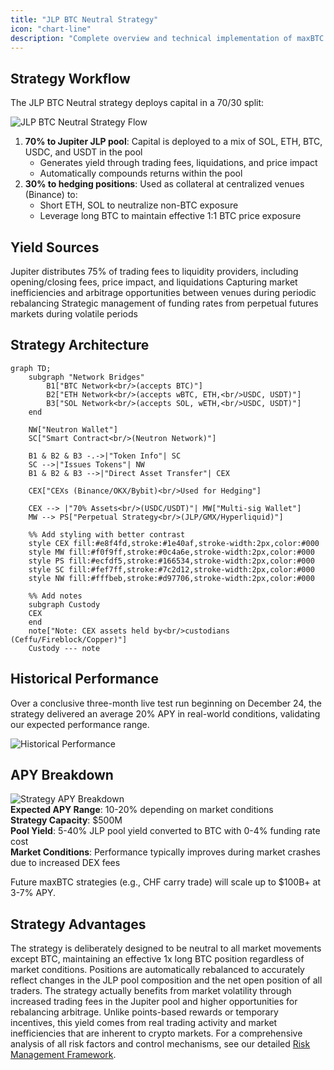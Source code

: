 ```yaml
---
title: "JLP BTC Neutral Strategy"
icon: "chart-line"
description: "Complete overview and technical implementation of maxBTC's flagship yield strategy"
---
```


## Strategy Workflow

The JLP BTC Neutral strategy deploys capital in a 70/30 split:

<img src="/images/howMaxBTCWorks.png" alt="JLP BTC Neutral Strategy Flow" className="w-full rounded-lg my-4" />

1. **70% to Jupiter JLP pool**: Capital is deployed to a mix of SOL, ETH, BTC, USDC, and USDT in the pool
   - Generates yield through trading fees, liquidations, and price impact
   - Automatically compounds returns within the pool
2. **30% to hedging positions**: Used as collateral at centralized venues (Binance) to:
   - Short ETH, SOL to neutralize non-BTC exposure
   - Leverage long BTC to maintain effective 1:1 BTC price exposure

## Yield Sources

<CardGroup cols={3}>
  <Card title="JLP Pool Fees" icon="coins" iconType="duotone">
    Jupiter distributes 75% of trading fees to liquidity providers, including opening/closing fees, price impact, and liquidations
  </Card>
  
  <Card title="Rebalancing Arbitrage" icon="arrows-rotate" iconType="duotone">
    Capturing market inefficiencies and arbitrage opportunities between venues during periodic rebalancing
  </Card>
  
  <Card title="Funding Rates" icon="arrow-trend-up" iconType="duotone">
    Strategic management of funding rates from perpetual futures markets during volatile periods
  </Card>
</CardGroup>


## Strategy Architecture


```mermaid
graph TD;
    subgraph "Network Bridges"
        B1["BTC Network<br/>(accepts BTC)"]
        B2["ETH Network<br/>(accepts wBTC, ETH,<br/>USDC, USDT)"]
        B3["SOL Network<br/>(accepts SOL, wETH,<br/>USDC, USDT)"]
    end
    
    NW["Neutron Wallet"]
    SC["Smart Contract<br/>(Neutron Network)"]
    
    B1 & B2 & B3 -.->|"Token Info"| SC
    SC -->|"Issues Tokens"| NW
    B1 & B2 & B3 -->|"Direct Asset Transfer"| CEX
    
    CEX["CEXs (Binance/OKX/Bybit)<br/>Used for Hedging"]
    
    CEX --> |"70% Assets<br/>(USDC/USDT)"| MW["Multi-sig Wallet"]
    MW --> PS["Perpetual Strategy<br/>(JLP/GMX/Hyperliquid)"]
    
    %% Add styling with better contrast
    style CEX fill:#e8f4fd,stroke:#1e40af,stroke-width:2px,color:#000
    style MW fill:#f0f9ff,stroke:#0c4a6e,stroke-width:2px,color:#000
    style PS fill:#ecfdf5,stroke:#166534,stroke-width:2px,color:#000
    style SC fill:#fef7ff,stroke:#7c2d12,stroke-width:2px,color:#000
    style NW fill:#fffbeb,stroke:#d97706,stroke-width:2px,color:#000
    
    %% Add notes
    subgraph Custody
    CEX
    end
    note["Note: CEX assets held by<br/>custodians (Ceffu/Fireblock/Copper)"]
    Custody --- note
```


## Historical Performance

Over a conclusive three-month live test run beginning on December 24, the strategy delivered an average 20% APY in real-world conditions, validating our expected performance range.

<img src="/images/historical-performance.png" alt="Historical Performance" className="w-full rounded-lg my-4" />

## APY Breakdown

<img src="/images/strategyAPYBreakdown.png" alt="Strategy APY Breakdown" className="w-full rounded-lg my-4" />

<div className="space-y-2 mb-6">
  <div className="flex items-start gap-3 text-sm">
    <div className="w-1.5 h-1.5 bg-amber-400 rounded-full flex-shrink-0 mt-2"></div>
    <span><strong>Expected APY Range</strong>: 10-20% depending on market conditions</span>
  </div>
  <div className="flex items-start gap-3 text-sm">
    <div className="w-1.5 h-1.5 bg-amber-400 rounded-full flex-shrink-0 mt-2"></div>
    <span><strong>Strategy Capacity</strong>: $500M</span>
  </div>
  <div className="flex items-start gap-3 text-sm">
    <div className="w-1.5 h-1.5 bg-amber-400 rounded-full flex-shrink-0 mt-2"></div>
    <span><strong>Pool Yield</strong>: 5-40% JLP pool yield converted to BTC with 0-4% funding rate cost</span>
  </div>
  <div className="flex items-start gap-3 text-sm">
    <div className="w-1.5 h-1.5 bg-amber-400 rounded-full flex-shrink-0 mt-2"></div>
    <span><strong>Market Conditions</strong>: Performance typically improves during market crashes due to increased DEX fees</span>
  </div>
</div>

Future maxBTC strategies (e.g., CHF carry trade) will scale up to $100B+ at 3-7% APY.

## Strategy Advantages

<CardGroup cols={2}>
  <Card title="Market-Neutral Design" icon="scale-balanced" iconType="duotone">
    The strategy is deliberately designed to be neutral to all market movements except BTC, maintaining an effective 1x long BTC position regardless of market conditions.
  </Card>
  
  <Card title="Automated Rebalancing" icon="arrows-rotate" iconType="duotone">
    Positions are automatically rebalanced to accurately reflect changes in the JLP pool composition and the net open position of all traders.
  </Card>

  <Card title="Capture of Market Volatility" icon="chart-line-up" iconType="duotone">
    The strategy actually benefits from market volatility through increased trading fees in the Jupiter pool and higher opportunities for rebalancing arbitrage.
  </Card>
  
  <Card title="Sustainable Yield Source" icon="seedling" iconType="duotone">
    Unlike points-based rewards or temporary incentives, this yield comes from real trading activity and market inefficiencies that are inherent to crypto markets.
  </Card>
</CardGroup>

<Note>
  For a comprehensive analysis of all risk factors and control mechanisms, see our detailed <a href="/strategy/risks" className="text-amber-600 hover:text-amber-500 font-medium">Risk Management Framework</a>.
</Note>

